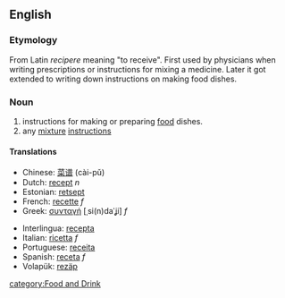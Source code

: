 ==English==
=== Etymology ===
From Latin ''recipere'' meaning "to receive". First used by physicians when writing prescriptions or instructions for mixing a medicine. Later it got extended to writing down instructions on making food dishes.

=== Noun ===
#instructions for making or preparing [[food]] dishes.
#any [[mixture]] [[instruction]]s

==== Translations ====
{{top}}
*Chinese: [[菜谱]] (cài-pǔ)
*Dutch: [[recept]] ''n''
*Estonian: [[retsept]]
*French: [[recette]] ''f''
*Greek: [[συνταγή]] [ˌsi(n)daˈʝi] ''f''
{{mid}}
*Interlingua: [[recepta]]
*Italian: [[ricetta]] ''f''
*Portuguese: [[receita]]
*Spanish: [[receta]] ''f''
*Volapük: [[rezäp]]
{{bottom}}

[[category:Food and Drink]]